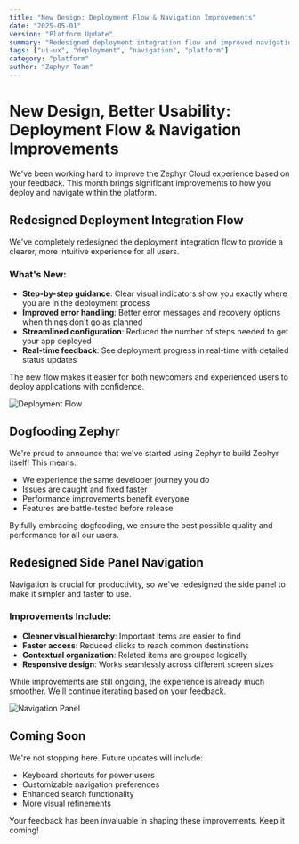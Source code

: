 ```yaml
---
title: "New Design: Deployment Flow & Navigation Improvements"
date: "2025-05-01"
version: "Platform Update"
summary: "Redesigned deployment integration flow and improved navigation for better usability"
tags: ["ui-ux", "deployment", "navigation", "platform"]
category: "platform"
author: "Zephyr Team"
---
```



# New Design, Better Usability: Deployment Flow & Navigation Improvements

We've been working hard to improve the Zephyr Cloud experience based on your feedback. This month brings significant improvements to how you deploy and navigate within the platform.

## Redesigned Deployment Integration Flow

We've completely redesigned the deployment integration flow to provide a clearer, more intuitive experience for all users.

### What's New:
- **Step-by-step guidance**: Clear visual indicators show you exactly where you are in the deployment process
- **Improved error handling**: Better error messages and recovery options when things don't go as planned
- **Streamlined configuration**: Reduced the number of steps needed to get your app deployed
- **Real-time feedback**: See deployment progress in real-time with detailed status updates

The new flow makes it easier for both newcomers and experienced users to deploy applications with confidence.

<img src={deploymentFlow} alt="Deployment Flow" />

## Dogfooding Zephyr

We're proud to announce that we've started using Zephyr to build Zephyr itself! This means:
- We experience the same developer journey you do
- Issues are caught and fixed faster
- Performance improvements benefit everyone
- Features are battle-tested before release

By fully embracing dogfooding, we ensure the best possible quality and performance for all our users.

## Redesigned Side Panel Navigation

Navigation is crucial for productivity, so we've redesigned the side panel to make it simpler and faster to use.

### Improvements Include:
- **Cleaner visual hierarchy**: Important items are easier to find
- **Faster access**: Reduced clicks to reach common destinations
- **Contextual organization**: Related items are grouped logically
- **Responsive design**: Works seamlessly across different screen sizes

While improvements are still ongoing, the experience is already much smoother. We'll continue iterating based on your feedback.

<img src={navigationPanel} alt="Navigation Panel" />

## Coming Soon

We're not stopping here. Future updates will include:
- Keyboard shortcuts for power users
- Customizable navigation preferences
- Enhanced search functionality
- More visual refinements

Your feedback has been invaluable in shaping these improvements. Keep it coming!